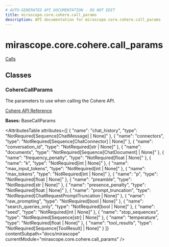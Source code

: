 ```yaml
---
# AUTO-GENERATED API DOCUMENTATION - DO NOT EDIT
title: mirascope.core.cohere.call_params
description: API documentation for mirascope.core.cohere.call_params
---
```


# mirascope.core.cohere.call_params

<ApiType type="Module" />

<Info title="Usage">

[Calls](/docs/mirascope/learn/calls#provider-specific-parameters)

</Info>

## Classes

### CohereCallParams

<ApiType type="Class" />

The parameters to use when calling the Cohere API.

[Cohere API Reference](https://docs.cohere.com/reference/chat)

**Bases:** BaseCallParams

<AttributesTable
  attributes={[
  {
    "name": "chat_history",
    "type": "NotRequired[Sequence[ChatMessage] | None]"
  },
  {
    "name": "connectors",
    "type": "NotRequired[Sequence[ChatConnector] | None]"
  },
  {
    "name": "conversation_id",
    "type": "NotRequired[str | None]"
  },
  {
    "name": "documents",
    "type": "NotRequired[Sequence[ChatDocument] | None]"
  },
  {
    "name": "frequency_penalty",
    "type": "NotRequired[float | None]"
  },
  {
    "name": "k",
    "type": "NotRequired[int | None]"
  },
  {
    "name": "max_input_tokens",
    "type": "NotRequired[int | None]"
  },
  {
    "name": "max_tokens",
    "type": "NotRequired[int | None]"
  },
  {
    "name": "p",
    "type": "NotRequired[float | None]"
  },
  {
    "name": "preamble",
    "type": "NotRequired[str | None]"
  },
  {
    "name": "presence_penalty",
    "type": "NotRequired[float | None]"
  },
  {
    "name": "prompt_truncation",
    "type": "NotRequired[ChatRequestPromptTruncation | None]"
  },
  {
    "name": "raw_prompting",
    "type": "NotRequired[bool | None]"
  },
  {
    "name": "search_queries_only",
    "type": "NotRequired[bool | None]"
  },
  {
    "name": "seed",
    "type": "NotRequired[int | None]"
  },
  {
    "name": "stop_sequences",
    "type": "NotRequired[Sequence[str] | None]"
  },
  {
    "name": "temperature",
    "type": "NotRequired[float | None]"
  },
  {
    "name": "tool_results",
    "type": "NotRequired[Sequence[ToolResult] | None]"
  }
]}
  contentSubpath="docs/mirascope"
  currentModule="mirascope.core.cohere.call_params"
/>



